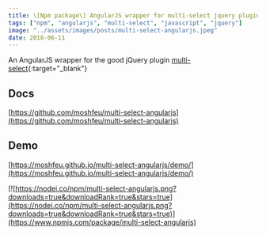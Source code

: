 ```yaml
---
title: \[Npm package\] AngularJS wrapper for multi-select jquery plugin
tags: ["npm", "angularjs", "multi-select", "javascript", "jquery"]
image: "../assets/images/posts/multi-select-angularjs.jpeg"
date: 2018-06-11
---
```


An AngularJS wrapper for the good jQuery plugin [multi-select](https://github.com/lou/multi-select){:target="\_blank"}

## Docs

[https://github.com/moshfeu/multi-select-angularjs](https://github.com/moshfeu/multi-select-angularjs)

## Demo

[https://moshfeu.github.io/multi-select-angularjs/demo/](https://moshfeu.github.io/multi-select-angularjs/demo/)

[![https://nodei.co/npm/multi-select-angularjs.png?downloads=true&downloadRank=true&stars=true](https://nodei.co/npm/multi-select-angularjs.png?downloads=true&downloadRank=true&stars=true)](https://www.npmjs.com/package/multi-select-angularjs)
